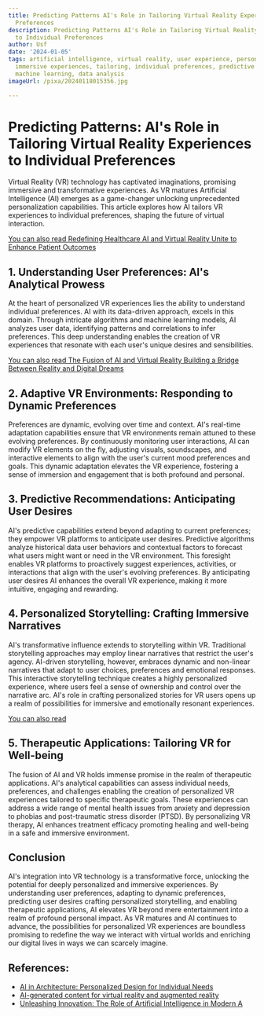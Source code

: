 ```yaml
---
title: Predicting Patterns AI's Role in Tailoring Virtual Reality Experiences to Individual
  Preferences
description: Predicting Patterns AI's Role in Tailoring Virtual Reality Experiences
  to Individual Preferences
author: Usf
date: '2024-01-05'
tags: artificial intelligence, virtual reality, user experience, personalization,
  immersive experiences, tailoring, individual preferences, predictive analytics,
  machine learning, data analysis
imageUrl: /pixa/20240118015356.jpg

---
```

# Predicting Patterns: AI's Role in Tailoring Virtual Reality Experiences  to Individual Preferences

Virtual Reality  (VR) technology has captivated imaginations, promising immersive  and transformative experiences. As VR matures Artificial Intelligence  (AI) emerges  as a  game-changer unlocking unprecedented  personalization  capabilities. This article explores how AI tailors VR experiences to individual preferences,  shaping the future of virtual interaction.

[You can also  read Redefining Healthcare  AI and  Virtual Reality Unite to Enhance Patient Outcomes](Redefining%20Healthcare%20AI%20and%20Virtual%20Reality%20Unite%20to%20Enhance%20Patient%20Outcomes)


## 1. Understanding  User Preferences: AI's Analytical Prowess

At the heart of personalized VR experiences lies the ability to understand individual preferences.  AI with its data-driven approach, excels in this domain. Through  intricate algorithms and machine learning models, AI analyzes user data, identifying patterns and correlations to infer preferences. This deep understanding enables  the creation of VR experiences that resonate with each user's  unique desires and sensibilities.

[You can also read The Fusion of AI and  Virtual Reality Building a Bridge Between Reality and Digital Dreams](The%20Fusion%20of%20AI%20and%20Virtual%20Reality%20Building%20a%20Bridge%20Between%20Reality%20and%20Digital%20Dreams)


## 2. Adaptive VR  Environments: Responding to Dynamic  Preferences

Preferences are  dynamic, evolving over time and context. AI's real-time adaptation capabilities ensure that VR environments remain attuned to these evolving preferences. By continuously monitoring user interactions, AI can  modify VR elements on the  fly, adjusting visuals, soundscapes, and interactive elements to align with the user's current mood preferences and goals.  This dynamic adaptation elevates the  VR experience, fostering a sense of immersion and  engagement that is both profound and personal.

## 3. Predictive Recommendations: Anticipating User Desires

AI's  predictive capabilities extend beyond adapting to current preferences; they empower VR platforms to anticipate user desires. Predictive algorithms analyze historical data user behaviors and contextual factors to forecast what users might want or need in the VR  environment. This  foresight enables  VR platforms to proactively  suggest experiences, activities, or  interactions that align with the user's  evolving preferences. By anticipating user desires AI enhances the overall VR experience, making it more intuitive, engaging  and rewarding.

## 4. Personalized Storytelling: Crafting Immersive Narratives

AI's transformative influence extends to storytelling  within VR. Traditional storytelling  approaches may employ linear narratives that restrict the user's agency. AI-driven storytelling, however, embraces dynamic and non-linear narratives that adapt to user choices, preferences and emotional responses. This interactive storytelling technique creates a highly personalized experience, where users feel a sense  of ownership and  control over the narrative arc. AI's role in crafting personalized stories for  VR users opens up a realm of possibilities for immersive and emotionally resonant experiences.

[You can also read ]()


## 5. Therapeutic Applications: Tailoring VR for Well-being

The fusion of AI and VR holds immense promise in  the realm of therapeutic applications. AI's analytical capabilities can assess individual needs, preferences, and challenges enabling the creation of personalized VR experiences  tailored to specific  therapeutic goals. These experiences can address a wide range of mental health issues from anxiety and depression to phobias and post-traumatic stress disorder (PTSD). By personalizing VR therapy, AI enhances treatment efficacy promoting healing  and well-being in a safe  and immersive environment.

## Conclusion

AI's integration into VR technology is a transformative force, unlocking the potential for deeply  personalized and immersive experiences. By understanding user preferences, adapting to dynamic preferences, predicting user desires crafting personalized storytelling, and enabling therapeutic applications, AI  elevates  VR beyond mere entertainment into a realm of profound personal impact. As VR matures and  AI continues to advance, the possibilities for  personalized  VR experiences  are boundless promising to  redefine the way we  interact with virtual worlds  and enriching  our digital lives in ways we can scarcely  imagine.

## References:
- [AI in Architecture: Personalized Design for Individual Needs](https://www.realspace3d.com/blog/design-personalization-with-ai-tailoring-spaces-to-individual-needs/)
- [AI-generated content for virtual reality and augmented reality](https://aicontentfy.com/en/blog/ai-generated-content-for-virtual-reality-and-augmented-reality)
- [Unleashing Innovation: The Role of Artificial Intelligence in Modern A](https://appstango.com/blogs/news/unleashing-innovation-the-role-of-artificial-intelligence-in-modern-app-development)
